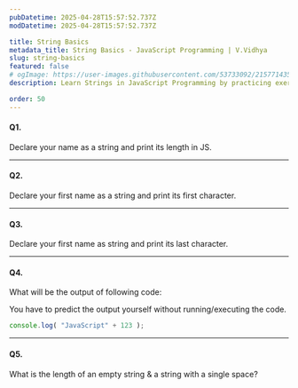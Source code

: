 ```yaml
---
pubDatetime: 2025-04-28T15:57:52.737Z
modDatetime: 2025-04-28T15:57:52.737Z

title: String Basics
metadata_title: String Basics - JavaScript Programming | V.Vidhya
slug: string-basics
featured: false
# ogImage: https://user-images.githubusercontent.com/53733092/215771435-25408246-2309-4f8b-a781-1f3d93bdf0ec.png
description: Learn Strings in JavaScript Programming by practicing exercises based on real-world scenarios with V.Vidhya.

order: 50
---
```



#### Q1.

Declare your name as a string and print its length in JS.

---    
    
#### Q2.

Declare your first name as a string and print its first character.

---    
    
#### Q3.

Declare your first name as string and print its last character.

---

    
#### Q4.

What will be the output of following code:

<Admonition variant="caution" title="caution">
    You have to predict the output yourself without running/executing the code.
</Admonition>

<div class="w-full my-8"></div>

```jsx
console.log( "JavaScript" + 123 );
```

---

#### Q5.

What is the length of an empty string & a string with a single space?
